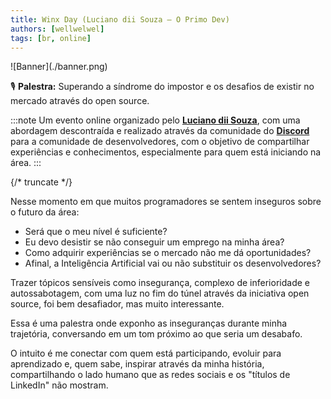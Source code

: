 ```yaml
---
title: Winx Day (Luciano dii Souza — O Primo Dev)
authors: [wellwelwel]
tags: [br, online]
---
```



<Parallax tiltMaxAngleX={0} perspective={1920}>
  ![Banner](./banner.png)
</Parallax>

🎙️ **Palestra:** Superando a síndrome do impostor e os desafios de existir no mercado através do open source.

:::note
Um evento online organizado pelo [**Luciano dii Souza**](https://www.linkedin.com/in/lucianodiisouza/), com uma abordagem descontraída e realizado através da comunidade do [**Discord**](https://discord.gg/wyrRdpGKmj) para a comunidade de desenvolvedores, com o objetivo de compartilhar experiências e conhecimentos, especialmente para quem está iniciando na área.
:::

{/* truncate */}

Nesse momento em que muitos programadores se sentem inseguros sobre o futuro da área:

- Será que o meu nível é suficiente?
- Eu devo desistir se não conseguir um emprego na minha área?
- Como adquirir experiências se o mercado não me dá oportunidades?
- Afinal, a Inteligência Artificial vai ou não substituir os desenvolvedores?

Trazer tópicos sensíveis como insegurança, complexo de inferioridade e autossabotagem, com uma luz no fim do túnel através da iniciativa open source, foi bem desafiador, mas muito interessante.

Essa é uma palestra onde exponho as inseguranças durante minha trajetória, conversando em um tom próximo ao que seria um desabafo.

O intuito é me conectar com quem está participando, evoluir para aprendizado e, quem sabe, inspirar através da minha história, compartilhando o lado humano que as redes sociais e os "títulos de LinkedIn" não mostram.
